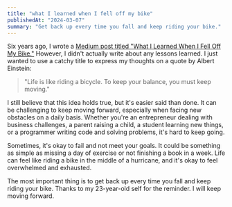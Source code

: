 ```yaml
---
title: "what I learned when I fell off my bike"
publishedAt: "2024-03-07"
summary: "Get back up every time you fall and keep riding your bike."
---
```


Six years ago, I wrote a [Medium post titled "What I Learned When I Fell Off My Bike."](https://medium.com/@baezor/lo-que-aprend%C3%AD-al-caerme-de-la-bicicleta-965c5085fe30) However, I didn't actually write about any lessons learned. I just wanted to use a catchy title to express my thoughts on a quote by Albert Einstein: 
> "Life is like riding a bicycle. To keep your balance, you must keep moving." 

I still believe that this idea holds true, but it's easier said than done. It can be challenging to keep moving forward, especially when facing new obstacles on a daily basis. Whether you're an entrepreneur dealing with business challenges, a parent raising a child, a student learning new things, or a programmer writing code and solving problems, it's hard to keep going. 

Sometimes, it's okay to fail and not meet your goals. It could be something as simple as missing a day of exercise or not finishing a book in a week. Life can feel like riding a bike in the middle of a hurricane, and it's okay to feel overwhelmed and exhausted. 

The most important thing is to get back up every time you fall and keep riding your bike. Thanks to my 23-year-old self for the reminder. I will keep moving forward.